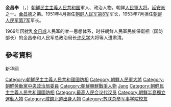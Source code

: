 {{Unreferenced|time=2012-01-17T18:04:47+00:00 }}
{{Expand|time=2012-01-17T18:04:47+00:00 }}
'''金昌奉''' （{{lang-ko|김창봉}}，{{bd|？||1968年||catIdx=Kim}}）[[朝鮮民主主義人民共和国|朝鮮民主主義人民共和国]]軍人、政治人物。朝鲜[[朝鲜次帅列表|人民軍大将]]。[[延安派|延安派]]之一。[[金昌德|金昌德]]之弟。1951年4月担任[[朝鲜人民军第8军|朝鲜人民军第8军]]军长，1953年7月担任[[朝鲜人民军第7军|朝鲜人民军第7军]]军长。

1969年因扰乱[[金日成|金日成]]人民军的唯一思想体系，时任朝鮮人民軍民族保衛相（国防部长）的金昌奉和人民军总政治局长[[许凤学|许凤学]]大将等人遭肃清。

== 參考資料 ==
新华网

{{DEFAULTSORT:Kim}}
[[Category:朝鮮民主主義人民共和國國防相|Category:朝鮮民主主義人民共和國國防相]]
[[Category:朝鮮人民軍大將|Category:朝鮮人民軍大將]]
[[Category:朝鮮勞動黨中央政治局委員|Category:朝鮮勞動黨中央政治局委員]]
[[Category:朝鮮朝鮮戰爭人物|Category:朝鮮朝鮮戰爭人物]]
[[Category:金姓|Jang]]
[[Category:朝鮮民主主義人民共和國國防相|Category:朝鮮民主主義人民共和國國防相]]
[[Category:最高人民会议代议员|Category:最高人民会议代议员]]
[[Category:朝鮮半島獨立運動人物|Category:朝鮮半島獨立運動人物]]
[[Category:咸鏡北道出身人物|Category:咸鏡北道出身人物]]
[[Category:苏联总参军事学院校友|Category:苏联总参军事学院校友]]